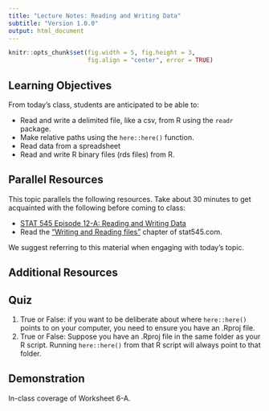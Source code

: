 ```yaml
---
title: "Lecture Notes: Reading and Writing Data"
subtitle: "Version 1.0.0"
output: html_document
---
```


```r
knitr::opts_chunk$set(fig.width = 5, fig.height = 3, 
                      fig.align = "center", error = TRUE)
```


## Learning Objectives

From today's class, students are anticipated to be able to:

- Read and write a delimited file, like a csv, from R using the `readr` package.
- Make relative paths using the `here::here()` function.
- Read data from a spreadsheet
- Read and write R binary files (rds files) from R.


## Parallel Resources

This topic parallels the following resources. Take about 30 minutes to get acquainted with the following before coming to class:

- [STAT 545 Episode 12-A: Reading and Writing Data](https://youtu.be/2nHuNu6Zaqk)
- Read the ["Writing and Reading files"](https://stat545.com/import-export.html) chapter of stat545.com.

We suggest referring to this material when engaging with today's topic.

## Additional Resources



## Quiz

1. True or False: if you want to be deliberate about where `here::here()` points to on your computer, you need to ensure you have an .Rproj file.
2. True or False: Suppose you have an .Rproj file in the same folder as your R script. Running `here::here()` from that R script will always point to that folder.

## Demonstration

In-class coverage of Worksheet 6-A.
